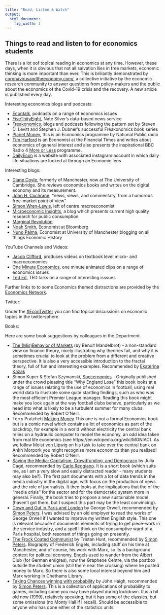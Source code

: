 ```yaml
---
title: "Read, Listen & Watch"
output:
  html_document:
    fig_width: 1
---
```


## Things to read and listen to for economics students {#reading}

There is a lot oof topical reading in economics at any time. However, these days, when it is obvious that not all salvation llies in free markets, economic thinking is more important than ever. This is briliantly demonstrated by [coronavirusandtheeconomy.com/](https://coronavirusandtheeconomy.com/), a collective initiative by the economic research community to answer questions from policy-makers and the public about the economics of the Covid-19 crisis and the recovery. A new article is published every day.

Interesting economics blogs and podcasts:

* [Econtalk](http://www.econtalk.org/){target="_blank"}, podcasts on a range of economics issues  
* [FiveThityEight](https://fivethirtyeight.com/economics/){target="_blank"}, Nate Silver's data-based news service  
* [Freakonomics](http://freakonomics.com/){target="_blank"}, blogs and podcasts following the pattern set by Steven D. Levitt and Stephen J. Dubner's successful Freakonomics book series   
* [Planet Money](http://planetmoney.com/){target="_blank"}, this is an Economics programme by National Public radio  
* [Tim Harford](http://timharford.com/){target="_blank"} is an Economist at the Financial Times and writes about economics of general interest and also presents the inspirational BBC Radio 4 [More or Less](https://www.bbc.co.uk/programmes/p02nrss1){target="_blank"} programme.
* [DailyEcon](https://sites.google.com/view/dailylifeecon/home) is a website with associated instagram account in which daily life situations are looked at through an Economic lens.


Interesting blogs:

* [Diane Coyle](http://www.enlightenmenteconomics.com/blog/){target="_blank"}, formerly of Manchester, now at The University of Cambridge. She reviews economics books and writes on the digital economy and its measurement.  
* [John H. Cochrane](https://johnhcochrane.blogspot.com/){target="_blank"}, "news, views, and commentary, from a humorous free-market point of view"  
* [Simon Wren-Lewis](https://mainlymacro.blogspot.com/){target="_blank"}, left of centre macroeconomist 
* [Microeconomic Insights](https://microeconomicinsights.org/){target="_blank"}, a blog which presents current high quality research for public consumption  
* [Marginal Revolution](https://marginalrevolution.com/){target="_blank"}
* [Noah Smith](http://noahpinionblog.blogspot.com/){target="_blank"}, Economist at Bloomberg
* [Nuno Palma](https://nofuturepast.wordpress.com/){target="_blank"}, Economist at University of Manchester blogging on all things Economic History


YouTube Channels and Videos:

* [Jacob Clifford](https://www.youtube.com/user/ACDCLeadership){target="_blank"}, produces videos on textbook level micro- and macroeconomics  
* [One Minute Economics](https://www.youtube.com/channel/UCpsroJwsVKQvRH3ZqdvRetQ){target="_blank"}, one minute animated clips on a range of economics issues  
* [Ted Ed](https://www.youtube.com/user/TEDEducation){target="_blank"}, TED talks on a range of interesting isssues  

Further links to to some Economics themed distractions are provided by the [Economics Network](http://www.studyingeconomics.ac.uk/the-little-bits-we-like/){target="_blank"}.

Twitter:

Under the [#EconTwitter](https://twitter.com/search?q=%23EconTwitter&src=typd){target="_blank"} you can find topical discussions on economic topics in the twittersphere. 

Books:

Here are some book suggestions by colleagues in the Department

* [The (Mis)Behavior of Markets](https://www.amazon.co.uk/Mis-Behaviour-Markets-Fractal-Reward/dp/1846682622) (by Benoit Mandelbrot)  -  a non-standard view on finance theory, nicely illustrating why theories fail, and why it is sometimes crucial to look at the problem from a different and creative perspective. It is also a very accessible introduction to the fractal theory, full of fun and interesting examples. Recommended by [Ekaterina Kazak](https://www.research.manchester.ac.uk/portal/ekaterina.kazak.html)
* Simon Kuper & Stefan Szymanski, [Soccernomics](https://www.amazon.co.uk/Soccernomics-England-Germany-France-Finally/dp/000823664X/ref=sr_1_1?dchild=1&keywords=Soccernomics&qid=1599205282&s=books&sr=1-1) - Originally published under the crowd pleasing title "Why England Lose" this book looks at a range of issues relating to the use of economics in football, using real world data to illustrate some quite startling findings, such as who was the most efficient Premier League manager. Reading this book might make you look again at the way football clubs behave, particularly as we head into what is likely to be a turbulent summer for many clubs. Recommended by Robert O'Neill.
* Terry Pratchett [Making Money](https://www.amazon.co.uk/Making-Money-Discworld-Novel-Novels/dp/0552167703) This one is not a formal Economics book but is a comic novel which contains a lot of economics as part of the backdrop, for example in a world without electricity the central bank relies on a hydraulic computer to model the economy, an odd idea taken from real life economics (see https://en.wikipedia.org/wiki/MONIAC). As we follow Moist von Lipwig on his task to take over the central bank on Ankh Morpork you might recognise more economics than you realised! Recommended by Robert O'Neill.
* [Saving the Media: Capitalism, Crowdfunding, and Democracy](https://g.co/kgs/VZYbhB) by Julia Cagé, recommended by [Carlo Reggiano](https://sites.google.com/view/carloreggianieconomics/). It is a short book (which suits me, as I am a very slow and easily distracted reader - many students may also be?). The first part documents with a lot of data trends in the media industry in the digital age, with focus on the production of news and the role of journalists. It then looks at the implications that the of the "media crisis" for the sector and for the democratic system more in general. Finally, the book tries to propose a new sustainable model (haven't got there, but I suspect this part may be the least convincing).
* [Down and Out in Paris and London](https://www.amazon.co.uk/Paris-London-Penguin-Modern-Classics/dp/0141184388/ref=sr_1_1?dchild=1&keywords=Down+and+Out+in+Paris+and+London&qid=1599205736&s=books&sr=1-1) by George Orwell, recommended by [Simon Peters](https://www.research.manchester.ac.uk/portal/simon.peters.html). I was advised by an old employer to read the works of George Orwell if I wanted to improve my written English style. This one is relevant because it documents elements of trying to get piece-work in the service industry, and a spell I think on the consumptive ward of a Paris hospital, both resonant of things going on presently.
* [The Frock Coated Communist](https://www.amazon.co.uk/Frock-Coated-Communist-Revolutionary-Friedrich-Engels/dp/0141021403/ref=sr_1_1?dchild=1&keywords=The+Frock+Coated+Communist&qid=1599205795&s=books&sr=1-1) by Tristan Hunt, recommended by [Simon Peters](https://www.research.manchester.ac.uk/portal/simon.peters.html). Biography of Frederick Engels, including stuff on his time at Manchester, and of course, his work with Marx, so its a background context for political economy. Engels used to wander from the Albert Club (for German emigres), now the Graphene Centre, via the postbox outside the student union (still there near the crossing) where he posted money to Marx. So there is also some local interest beyond him and Marx working in Chethams Library.
* [Taking Chances winning with probability](https://www.amazon.co.uk/Taking-Chances-Probability-John-Haigh/dp/0198526636/ref=sr_1_1?dchild=1&keywords=Taking+Chances+winning+with+probability&qid=1599205874&s=books&sr=1-1) by John Haigh, recommended by [Simon Peters](https://www.research.manchester.ac.uk/portal/simon.peters.html). This is a collection of applications of probability to games, including some you may have played during lockdown. It is a bit old now (1999), relatively speaking, but it has some of the classics, but some omissions (no Monty Hall if I recall). Should be accessible to anyone who has done either of the statistics units.
